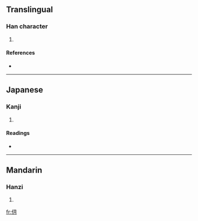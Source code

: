 ==Translingual==

===Han character===
{{Han char|rn=9|rad=人|as=04|sn=6|four=2722<sub>0</sub>|canj=人月 (OB), XX人月 (XXOB)}}

# {{defn|Han|sort=人04}}

====References====
* {{Han ref|kx=0094.160|dkj=00408|hdz=10124.150|uh=4EF4|ud=20212|bh=C9BA|bd=51642}}

----

==Japanese==

===Kanji===
{{ja-kanji|grade=|rs=人04}}

# {{defn|Japanese|sort=人04}}

====Readings====
* {{ja-readings|on=[[がつ]] (gatsu), [[がち]] (gachi)|kun=}}

----

==Mandarin==

===Hanzi===
{{cmn-hanzi|pin=[[jià]] ([[jia4]]), [[jie]] ([[jie5]]), [[wàn]] ([[wan4]])|wg=chia<sup>4</sup>, chieh<sup>5</sup>, wan<sup>4</sup>}}

# {{defn|Mandarin|sort=人04}}

[[fr:仴]]